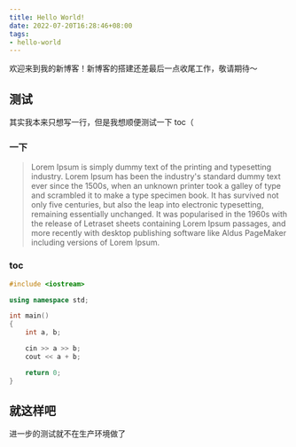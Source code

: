 ```yaml
---
title: Hello World!
date: 2022-07-20T16:28:46+08:00
tags:
- hello-world   
---
```


欢迎来到我的新博客！新博客的搭建还差最后一点收尾工作，敬请期待～

<Excerpt />

## 测试

其实我本来只想写一行，但是我想顺便测试一下 toc（

### 一下

> Lorem Ipsum is simply dummy text of the printing and typesetting industry. Lorem Ipsum has been the industry's standard dummy text ever since the 1500s, when an unknown printer took a galley of type and scrambled it to make a type specimen book. It has survived not only five centuries, but also the leap into electronic typesetting, remaining essentially unchanged. It was popularised in the 1960s with the release of Letraset sheets containing Lorem Ipsum passages, and more recently with desktop publishing software like Aldus PageMaker including versions of Lorem Ipsum.

### toc

```cpp
#include <iostream>

using namespace std;

int main()
{
    int a, b;

    cin >> a >> b;
    cout << a + b;

    return 0;
}
```

## 就这样吧

进一步的测试就不在生产环境做了
